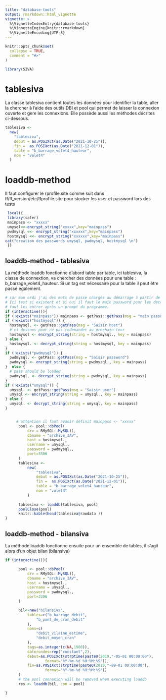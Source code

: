 ```yaml
---
title: "database-tools"
output: rmarkdown::html_vignette
vignette: >
  %\VignetteIndexEntry{database-tools}
  %\VignetteEngine{knitr::rmarkdown}
  %\VignetteEncoding{UTF-8}
---
```


```r
knitr::opts_chunk$set(
  collapse = TRUE,
  comment = "#>"
)
```

```r
library(SIVA)
```



# tablesiva

La classe tablesiva contient toutes les données pour identifier la table, 
aller la chercher à l'aide des outils DBI et pool qui permet de laisser la
connexion ouverte et gère les connexions. Elle possède aussi les méthodes
décrites ci-dessous.


```r
tablesiva <-
  new(
    "tablesiva",
    debut = as.POSIXct(as.Date("2021-10-25")),
    fin =  as.POSIXct(as.Date("2021-12-01")),
    table = "b_barrage_volet4_hauteur",
    nom = "volet4"
  )

```

# loaddb-method

Il faut configurer le rprofile.site comme suit dans R/R_version/etc/Rprofile.site
pour stocker les user et password lors des tests


```r
 local({
 library(safer)
 mainpass <- "xxxxx"
 umysql<<-encrypt_string("xxxxx",key="mainpass")
 pwdmysql <<- encrypt_string("xxxxxx",key="mainpass")
 hostmysql <<- encrypt_string("xxxxxx",key="mainpass")
cat("creation des passwords umysql, pwdmysql, hostmysql \n")
 })
```

## loaddb-method - tablesiva

La méthode loaddb fonctionne d'abord table par table, ici tablesiva, la classe de connextion, 
va chercher des données pour une table : b_barrage_volet4_hauteur.
Si un tag est nécessaire pour la table il peut être passé également.

```r
# sur mon ordi j'ai des mots de passe chargés au démarrage à partir de Rprofile.site
# Ici test si existent et si oui il faut le main password pour les decrypter, sinon il
# faut les entrer après un prompt du programme. 
if (interactive()){
if (!exists("mainpass")) mainpass <- getPass::getPass(msg = "main password")
if (!exists("hostmysql")) {
  hostmysql. <- getPass::getPass(msg = "Saisir host")
  # ci dessous pour ne pas redemander au prochain tour
  hostmysql <- encrypt_string(string = hostmysql., key = mainpass)
} else {
  hostmysql. <- decrypt_string(string = hostmysql, key = mainpass)
}
if (!exists("pwdmysql")) {
  pwdmysql. <- getPass::getPass(msg = "Saisir password")
  pwdmysql <- encrypt_string(string = pwdmysql., key = mainpass)
}  else {
  # pass should be loaded
  pwdmysql. <- decrypt_string(string = pwdmysql, key = mainpass)
}
if (!exists("umysql")) {
  umysql. <- getPass::getPass(msg = "Saisir user")
  umysql <- encrypt_string(string = umysql., key = mainpass)
} else {
  umysql. <- decrypt_string(string = umysql, key = mainpass)
}


     # attention il faut avaoir définit mainpass <- "xxxxx"
      pool <- pool::dbPool(
          drv = RMySQL::MySQL(),
          dbname = "archive_IAV",
          host = hostmysql.,
          username = umysql.,
          password = pwdmysql.,
          port=3306
      )
      tablesiva <-
          new(
              "tablesiva",
              debut = as.POSIXct(as.Date("2021-10-25")),
              fin =  as.POSIXct(as.Date("2021-12-01")),
              table = "b_barrage_volet4_hauteur",
              nom = "volet4"
          )  
 
      tablesiva <- loaddb(tablesiva, pool)
      poolClose(pool)
      knitr::kable(head(tablesiva@rawdata ))
}
```
## loaddb-method - bilansiva

La méthode loaddb fonctionne ensuite pour un ensemble de tables, il s'agit alors d'un objet bilan (bilansiva)


```r

if (interactive()){

      pool <- pool::dbPool(
          drv = RMySQL::MySQL(),
          dbname = "archive_IAV",
          host = hostmysql.,
          username = umysql.,
          password = pwdmysql.,
          port=3306
      )

      bil<-new("bilansiva",
          tables=c("b_barrage_debit", 
              "b_pont_de_cran_debit"
          ),
          noms=c(
              "debit_vilaine_estime",
              "debit_moyen_cran"          
          ),
          tags=as.integer(c(NA,1900)),
          daterondes=rep("constant",2),
          debut=as.POSIXct(strptime(paste0(2019,"-05-01 00:00:00"),
                  format="%Y-%m-%d %H:%M:%S")),
          fin=as.POSIXct(strptime(paste0(2019,"-09-01 00:00:00"),
                  format="%Y-%m-%d %H:%M:%S"))
      )
      # the pool connexion will be removed when executing loaddb 
      res <- loaddb(bil, con = pool)

}
```